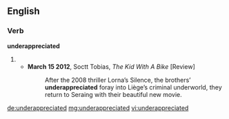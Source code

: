 ==English==

===Verb===
'''underappreciated'''
# {{en-past of|underappreciate}}
#* '''March 15 2012''', Soctt Tobias, ''The Kid With A Bike'' [Review]
#*:After the 2008 thriller Lorna’s Silence, the brothers’ '''underappreciated''' foray into Liège’s criminal underworld, they return to Seraing with their beautiful new movie. 

[[de:underappreciated]]
[[mg:underappreciated]]
[[vi:underappreciated]]